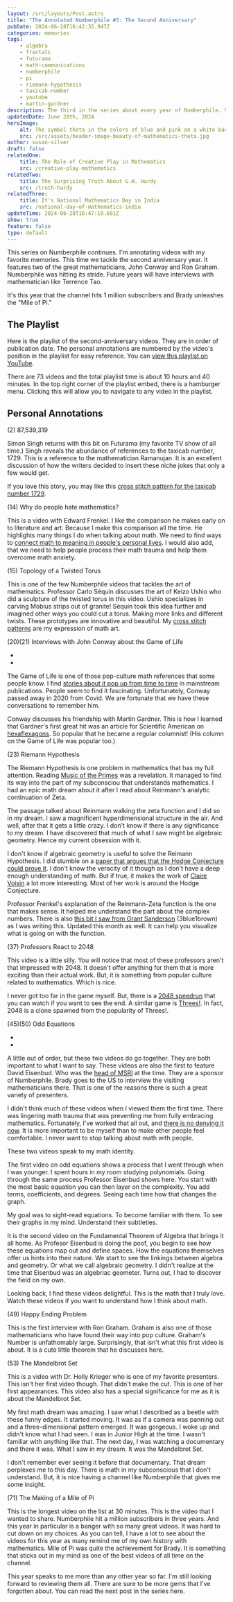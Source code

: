 ```yaml
---
layout: /src/layouts/Post.astro
title: "The Annotated Numberphile #3: The Second Anniversary"
pubDate: 2024-06-28T16:42:35.947Z
categories: memories
tags:
    - algebra
    - fractals
    - futurama
    - math-communications
    - numberphile
    - pi
    - riemann-hypothesis
    - taxicab-number
    - youtube
    - martin-gardner
description: The third in the series about every year of Numberphile. Videos about Algebriac Geometry, the Mandelbrot Set, and the Taxicab Number.
updatedDate: June 28th, 2024
heroImage:
    alt: The symbol theta in the colors of blue and pink on a white background.
    src: /src/assets/header-image-beauty-of-mathematics-theta.jpg
author: susan-silver
draft: false
relatedOne:
    title: The Role of Creative Play in Mathematics
    src: /creative-play-mathematics
relatedTwo:
    title: The Surprising Truth About G.H. Hardy
    src: /truth-hardy
relatedThree:
    title: It's National Mathematics Day in India
    src: /national-day-of-mathematics-india
updateTime: 2024-06-28T16:47:10.681Z
show: true
feature: false
type: default
---
```



 This series on Numberphile continues. I'm annotating videos with my favorite memories. This time we tackle the second anniversary year. It features two of the great mathematicians, John Conway and Ron Graham. Numberphile was hitting its stride. Future years will have interviews with mathematician like  Terrence Tao.

 It's this year that the channel hits 1 million subscribers and Brady unleashes the "Mile of Pi."

<SeriesMenu />


## The Playlist

Here is the playlist of the second-anniversary videos. They are in order of publication date. The personal annotations are numbered by the video's position in the playlist for easy reference. You can [view this playlist on YouTube](https://youtube.com/playlist?list=PLLL_2f0y97l8faLkerCnb5uQoxnEoyjdn&si=0jRFnVH7ypR9QKAS). 

There are 73 videos and the total playlist time is about 10 hours and 40 minutes. In the top right corner of the playlist embed, there is a hamburger menu. Clicking this will allow you to navigate to any video in the playlist. 

<PlaylistThree />


## Personal Annotations

(2) 87,539,319
<YouTube id="https://youtu.be/bJDiZi9dqOg?si=-RnHUKeYDcX0me_M" />

Simon Singh returns with this bit on Futurama (my favorite TV show of all time.) Singh reveals the abundance of references to the taxicab number, 1729. This is a reference to the mathematician Ramanujan. It is an excellent discussion of how the writers decided to insert these niche jokes that only a few would get. 

If you love this story, you may like this [cross stitch pattern for the taxicab number 1729](/patterns/Taxicab-Number.pdf). 

(14) Why do people hate mathematics?
<YouTube id="https://youtu.be/Yexc19j3TjE?si=8AbpS9SEyX2qjmDs" />

This is a video with Edward Frenkel. I like the comparison he makes early on to literature and art. Because I make this comparison all the time. He highlights many things I do when talking about math. We need to find ways to [connect math to meaning in people's personal lives](/a-writers-illicit-love-affair-with-mathematics). I would also add, that we need to help people process their math trauma and help them overcome math anxiety. 

(15) Topology of a Twisted Torus
<YouTube id="https://youtu.be/3_VydFQmtZ8?si=wUDYlOPDyOa2q8ab" />

This is one of the few Numberphile videos that tackles the art of mathematics. Professor Carlo Séquin discusses the art of Keizo Ushio who did a sculpture of the twisted torus in this video. Ushio specializes in carving Mobius strips out of granite! Séquin took this idea further and imagined other ways you could cut a torus. Making more links and different twists. These prototypes are innovative and beautiful. My [cross stitch patterns](/downloads) are my expression of math art.

(20)(21) Interviews with John Conway about the Game of Life
- <YouTube id="https://youtu.be/E8kUJL04ELA?si=F1BLj4NIy2Wuc46w" />
- <YouTube id="https://youtu.be/R9Plq-D1gEk?si=Y74qsTPE-BNRWyuw" />

The Game of Life is one of those pop-culture math references that some people know. I find [stories about it pop up from time to time](https://www.newscientist.com/article/2407617-decades-old-mathematical-mystery-about-the-game-of-life-finally-solved/) in mainstream publications. People seem to find it fascinating. Unfortunately, Conway passed away in 2020 from Covid. We are fortunate that we have these conversations to remember him.  

Conway discusses his friendship with Martin Gardner. This is how I learned that Gardner's first great hit was an article for Scientific American on [hexaflexagons](https://martin-gardner.org/SciAm1.html). So popular that he became a regular columnist! (His column on the Game of Life was popular too.)

(23) Riemann Hypothesis
<YouTube id="https://youtu.be/d6c6uIyieoo?si=X9S2Uh3-tPgWayOG" />

The Riemann Hypothesis is one problem in mathematics that has my full attention. Reading [Music of the Primes](https://www.amazon.com/Music-Primes-Searching-Greatest-Mathematics/dp/0062064010) was a revelation. It managed to find its way into the part of my subconsciou that understands mathematics. I had an epic math dream about it after I read about Reinmann's analytic continuation of Zeta. 

The passage talked about Reinmann walking the zeta function and I did so in my dream. I saw a magnificent hyperdimensional structure in the air. And well, after that it gets a little crazy. I don't know if there is any significance to my dream. I have discovered that much of what I saw might be algebraic geometry. Hence my current obsession with it. 

I don't know if algebraic geometry is useful to solve the Reimann Hypothesis. I did stumble on a [paper that argues that the Hodge Conjecture could prove it](https://www.researchgate.net/publication/376312474_Proving_the_Riemann_Hypothesis_Using_the_Hodge_Conjecture). I don't know the veracity of it though as I don't have a deep enough understanding of math. But if true,  it makes the work of [Claire Voisin](https://www.quantamagazine.org/a-mathematician-on-creativity-art-logic-and-language-20240313/) a lot more interesting. Most of her work is around the Hodge Conjecture. 

Professor Frenkel's explanation of the Reinmann-Zeta function is the one that makes sense. It helped me understand the part about the complex numbers. There is also [this bit I saw from Grant Sanderson](https://www.3blue1brown.com/lessons/zeta) (3blue1brown) as I was writing this. Updated this month as well. It can help you visualize what is going on with the function. 

(37) Professors React to 2048
<YouTube id="https://youtu.be/00Qu1kgsGpM?si=DaeIZgjX4FomfJgU" />

This video is a little silly. You will notice that most of these professors aren't that impressed with 2048. It doesn't offer anything for them that is more exciting than their actual work. But, it is something from popular culture related to mathematics. Which is nice. 

I never got too far in the game myself. But, there is a [2048 speedrun](https://www.youtube.com/watch?v=3oVIn3DYnAg) that you can watch if you want to see the end. A similar game is [Threes!](https://en.wikipedia.org/wiki/Threes). In fact, 2048 is a clone spawned from the popularity of Threes!. 

(45)(50) Odd Equations
- <YouTube id="https://youtu.be/8l-La9HEUIU?si=pE_HSnlqZVS_6IIf" />
- <YouTube id="https://youtu.be/shEk8sz1oOw?si=WBs7G4mJqDIdRQ4K" />

A little out of order, but these two videos do go together. They are both important to what I want to say. These videos are also the first to feature David Eisenbud. Who was the [head of MSRI](https://www.slmath.org/) at the time. They are a sponsor of Numberphile. Brady goes to the US to interview the visiting  mathematicians there. That is one of the reasons there is such a great variety of presenters. 

I didn't think much of these videos when I viewed them the first time. There was lingering math trauma that was preventing me from fully embracing mathematics. Fortunately, I've worked that all out, and [there is no denying it now](/math-communication-as-rebellion). It is more important to be myself than to make other people feel comfortable. I never want to stop talking about math with people. 

These two videos speak to my math identity. 

The first video on odd equations shows a process that I went through when I was younger. I spent hours in my room studying polynomials. Going through the same process Professor Eisenbud shows here. You start with the most basic equation you can then layer on the complexity. You add terms, coefficients, and degrees. Seeing each time how that changes the graph. 

My goal was to sight-read equations. To become familiar with them. To see their graphs in my mind. Understand their subtleties. 

It is the second video on the Fundamental Theorem  of Algebra that brings it all home. As Profesor Eisenbud is doing the poof, you begin to see how these equations map out and define spaces. How the equations themselves offer us hints into their nature. We start to see the linkings between algebra and geometry. Or what we call algebraic geometry. I didn't realize at the time that Eisenbud was an algebriac geometer. Turns out, I had to discover the field on my own. 

Looking back, I find these videos delightful. This is the math that I truly love. Watch these videos if you want to understand how I think about math. 

(49) Happy Ending Problem
<YouTube id="https://youtu.be/xPk3SZiFEvQ?si=5rlodj954-dhIEaG" />

This is the first interview with Ron Graham. Graham is also one of those  mathematicians who have found their way into pop culture. Graham's Number is unfathomably large. Surprisingly, that isn't what this first video is about. It is a cute little theorem that he discusses here. 

(53) The Mandelbrot Set 
<YouTube id="https://youtu.be/NGMRB4O922I?si=czFdYmMUpZpOeqQq" />

This is a video with Dr. Holly Krieger who is one of my favorite presenters. This isn't her first video though. That didn't make the cut. This is one of her first appearances. This video also has a special significance for me as it is about the Mandelbrot Set. 

My first math dream was amazing. I saw what I described as a beetle with these funny edges. It started moving. It was as if a camera was panning out and a three-dimensional pattern emerged. It was gorgeous. I woke up and didn't know what I had seen. I was in Junior High at the time. I wasn't familiar with anything like that. The next day, I was watching a documentary and there it was. What I saw in my dream. It was the Mandelbrot Set. 

I don't remember ever seeing it before that documentary. That dream  perplexes me to this day. There is math in my subconscious that I don't understand. But, it is nice having a channel like Numberphile that gives me some insight.

(71) The Making of a Mile of Pi
<YouTube id="https://youtu.be/99Welatppzk?si=1uSi52xOJ6G25zgR" />

This is the longest video on the list at 30 minutes. This is the video that I wanted to share. Numberphile hit a million subscribers in three years. And this year in particular is a banger with so many great videos. It was hard to cut down on my choices. As you can tell, I have a lot to see about the videos for this year as many remind me of my own history with mathematics. Mile of Pi was quite the achievement for Brady. It is something that sticks out in my mind as one of the best videos of all time on the channel. 

This year speaks to me more than any other year so far. I'm still looking forward to reviewing them all. There are sure to be more gems that I've forgotten about. You can read the next post in the series here. 